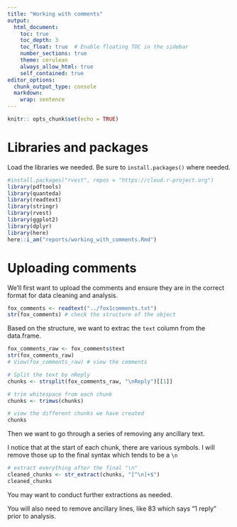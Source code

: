 ```yaml
---
title: "Working with comments"
output:
  html_document:
    toc: true
    toc_depth: 3
    toc_float: true  # Enable floating TOC in the sidebar
    number_sections: true
    theme: cerulean
    always_allow_html: true
    self_contained: true
editor_options:
  chunk_output_type: console
  markdown:
    wrap: sentence
---
```


```r
knitr:: opts_chunk$set(echo = TRUE)
```

# Libraries and packages

Load the libraries we needed. Be sure to `install.packages()` where needed.

```r
#install.packages("rvest", repos = "https://cloud.r-project.org")
library(pdftools)
library(quanteda)
library(readtext)
library(stringr)
library(rvest)
library(ggplot2)
library(dplyr)
library(here)
here::i_am("reports/working_with_comments.Rmd")
```

# Uploading comments

We'll first want to upload the comments and ensure they are in the correct format for data cleaning and analysis.

```r
fox_comments <- readtext("../fox1comments.txt")
str(fox_comments) # check the structure of the object
```

Based on the structure, we want to extrac the `text` column from the data.frame.

```r
fox_comments_raw <- fox_comments$text
str(fox_comments_raw)
# View(fox_comments_raw) # view the comments
```

```r
# Split the text by nReply
chunks <- strsplit(fox_comments_raw, "\nReply")[[1]]

# trim whitespace from each chunk
chunks <- trimws(chunks)

# view the different chunks we have created
chunks
```

Then we want to go through a series of removing any ancillary text.

I notice that at the start of each chunk, there are various symbols. I will remove those up to the final syntax which tends to be a `\n`

```r
# extract everything after the final "\n"
cleaned_chunks <- str_extract(chunks, "[^\n]+$")
cleaned_chunks
```

You may want to conduct further extractions as needed.

You will also need to remove ancillary lines, like 83 which says "1 reply" prior to analysis.




